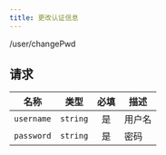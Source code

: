 ```yaml
---
title: 更改认证信息
---
```


<POST>/user/changePwd</POST>

## 请求

<APITable>

| 名称 | 类型 | 必填 | 描述 |
| :-: | :-: | :-: | --- |
| `username` | `string` | 是 | 用户名 |
| `password` | `string` | 是 | 密码 |

</APITable>
